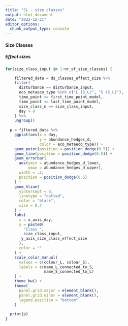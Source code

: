 ```yaml
---
title: "SL - size classes"
output: html_document
date: "2022-12-21"
editor_options: 
  chunk_output_type: console
---
```


#### Size Classes

##### Effect sizes

```r

for(size_class_input in 1:nr_of_size_classes) {

    filtered_data = ds_classes_effect_size %>%
    filter(
      disturbance == disturbance_input,
      eco_metaeco_type %in% c("L (S_L)", "S (S_L)"),
      time_point >= first_time_point_model,
      time_point <= last_time_point_model,
      size_class_n == size_class_input,
      day > 0
    ) %>%
    ungroup()
  
  p = filtered_data %>%
    ggplot(aes(x = day,
               y = abundance_hedges_d,
               color = eco_metaeco_type)) +
    geom_point(position = position_dodge(0.5)) +
    geom_line(position = position_dodge(0.5)) +
    geom_errorbar(
      aes(ymin = abundance_hedges_d_lower,
          ymax = abundance_hedges_d_upper),
      width = .2,
      position = position_dodge(0.5)
    ) +
    geom_hline(
      yintercept = 0,
      linetype = "dotted",
      color = "black",
      size = 0.7
    ) +
    labs(
      x = x_axis_day,
      y = paste0(
        "Class ",
        size_class_input,
       y_axis_size_class_effect_size
      ),
      color = ""
    ) +
    scale_color_manual(
      values = c(colour_L, colour_S),
      labels = c(name_L_connected_to_S,
                 name_S_connected_to_L)
    ) +
    theme_bw() +
    theme(
      panel.grid.major = element_blank(),
      panel.grid.minor = element_blank(),
      legend.position = "bottom"
    )
  
  print(p)
}
```
